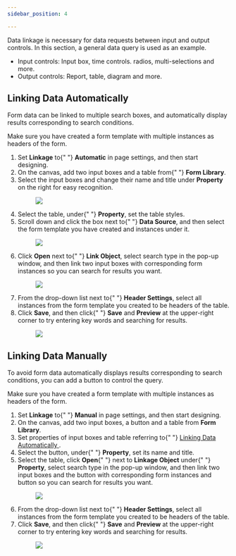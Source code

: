 ```yaml
---
sidebar_position: 4

---
```



<article
  className="nested3"
  aria-labelledby="unique_828509750__title_bb2_zgv_35b"
  id="unique_828509750"
>

  <div>
    <p>
      Data linkage is necessary for data requests between input and output
      controls. In this section, a general data query is used as an example.
    </p>
    <section className="section" id="unique_828509750__context_z1x_hkr_j5b">
      <ul id="unique_828509750__ul_mpz_b2x_j5b">
        <li>
          Input controls: Input box, time controls. radios, multi-selections and
          more.
        </li>
        <li>Output controls: Report, table, diagram and more.</li>
      </ul>
    </section>
  </div>
  <article
    className="nested4"
    aria-labelledby="linking_data_automatically__title_cmv_qny_j5b"
    id="linking_data_automatically"
  >

## Linking Data Automatically

<div>
      <p>
        Form data can be linked to multiple search boxes, and automatically
        display results corresponding to search conditions.
      </p>
      <section
        className="display"
        id="linking_data_automatically__prereq_yr1_vjy_j5b"
      >
        <p>
          Make sure you have created a form template with multiple instances as
          headers of the form.
        </p>
      </section>
      <section id="linking_data_automatically__steps_qtt_k5w_j5b">
        <ol
          className="display"
          id="linking_data_automatically__steps_qtt_k5w_j5b"
        >
          <li className="stepexpand">
            <span>
              Set <strong>Linkage</strong> to{" "}
              <strong>Automatic</strong> in page settings, and
              then start designing.
            </span>
          </li>
          <li className="stepexpand">
            <span>
              On the canvas, add two input boxes and a table from{" "}
              <strong>Form Library</strong>.
            </span>
          </li>
          <li className="stepexpand">
            <span>
              Select the input boxes and change their name and title under <strong>Property</strong> on the right for easy
              recognition.
            </span>
            <div>
              <figure
                className="fignone"
                id="linking_data_automatically__fig_yfh_jdv_35b"
              >
                <img
                  id="linking_data_automatically__image_zfh_jdv_35b"
                  src="https://wordpressfreezonex.oss-cn-hangzhou.aliyuncs.com/appDesign/26.png"
                />
              </figure>
            </div>
          </li>
          <li className="stepexpand">
            <span>
              Select the table, under{" "}
              <strong>Property</strong>, set the table styles.
            </span>
          </li>
          <li className="stepexpand">
            <span>
              Scroll down and click the box next to{" "}
              <strong>Data Source</strong>, and then select
              the form template you have created and instances under it.
            </span>
            <div>
              <figure
                className="fignone"
                id="linking_data_automatically__fig_jpd_3ly_j5b"
              >
                <img
                  id="linking_data_automatically__image_kpd_3ly_j5b"
                  src="https://wordpressfreezonex.oss-cn-hangzhou.aliyuncs.com/appDesign/27.png"
                />
              </figure>
            </div>
          </li>
          <li className="stepexpand">
            <span>
              Click <strong>Open</strong> next to{" "}
              <strong>Link Object</strong>, select search type
              in the pop-up window, and then link two input boxes with
              corresponding form instances so you can search for results you
              want.
            </span>
            <div>
              <figure
                className="fignone"
                id="linking_data_automatically__fig_m52_zly_j5b"
              >
                <img
                  id="linking_data_automatically__image_n52_zly_j5b"
                  src="https://wordpressfreezonex.oss-cn-hangzhou.aliyuncs.com/appDesign/28.png"
                />
              </figure>
            </div>
          </li>
          <li className="stepexpand">
            <span>
              From the drop-down list next to{" "}
              <strong>Header Settings</strong>, select all
              instances from the form template you created to be headers of the
              table.
            </span>
          </li>
          <li className="stepexpand">
            <span>
              Click <strong>Save</strong>, and then click{" "}
              <strong>Save</strong> and <strong>Preview</strong> at the upper-right
              corner to try entering key words and searching for results.
            </span>
            <div>
              <figure
                className="fignone"
                id="linking_data_automatically__fig_myq_kmy_j5b"
              >
                <img
                  id="linking_data_automatically__image_nyq_kmy_j5b"
                  src="https://wordpressfreezonex.oss-cn-hangzhou.aliyuncs.com/appDesign/29.png"
                />
              </figure>
            </div>
          </li>
        </ol>
      </section>
    </div>
  </article>
  <article
    className="nested4"
    aria-labelledby="ariaid-title14"
    id="unique_720717743"
  >

## Linking Data Manually

<div>
      <p>
        To avoid form data automatically displays results corresponding to
        search conditions, you can add a button to control the query.
      </p>
      <section className="display" id="unique_720717743__prereq_yr1_vjy_j5b">
        <p>
          Make sure you have created a form template with multiple instances as
          headers of the form.
        </p>
      </section>
      <section id="unique_720717743__steps_qtt_k5w_j5b">
        <ol className="display" id="unique_720717743__steps_qtt_k5w_j5b">
          <li className="stepexpand">
            <span>
              Set <strong>Linkage</strong> to{" "}
              <strong>Manual</strong> in page settings, and
              then start designing.
            </span>
          </li>
          <li className="stepexpand">
            <span>
              On the canvas, add two input boxes, a button and a table from <strong>Form Library</strong>.
            </span>
          </li>
          <li className="stepexpand">
            <span>
              Set properties of input boxes and table referring to{" "}
              <a href="application_creation.html#linking_data_automatically__title_cmv_qny_j5b">
                Linking Data Automatically
              </a>
              .
            </span>
          </li>
          <li className="stepexpand">
            <span>
              Select the button, under{" "}
              <strong>Property</strong>, set its name and
              title.
            </span>
          </li>
          <li className="stepexpand">
            <span>
              Select the table, click <strong>Open</strong>{" "}
              next to <strong>Linkage Object</strong> under{" "}
              <strong>Property</strong>, select search type in
              the pop-up window, and then link two input boxes and the button
              with corresponding form instances and button so you can search for
              results you want.
            </span>
            <div>
              <figure
                className="fignone"
                id="unique_720717743__fig_m52_zly_j5b"
              >
                <img
                  id="unique_720717743__image_n52_zly_j5b"
                  src="https://wordpressfreezonex.oss-cn-hangzhou.aliyuncs.com/appDesign/30.png"
                />
              </figure>
            </div>
          </li>
          <li className="stepexpand">
            <span>
              From the drop-down list next to{" "}
              <strong>Header Settings</strong>, select all
              instances from the form template you created to be headers of the
              table.
            </span>
          </li>
          <li className="stepexpand">
            <span>
              Click <strong>Save</strong>, and then click{" "}
              <strong>Save</strong> and <strong>Preview</strong> at the upper-right
              corner to try entering key words and searching for results.
            </span>
            <div>
              <figure
                className="fignone"
                id="unique_720717743__fig_myq_kmy_j5b"
              >
                <img
                  id="unique_720717743__image_nyq_kmy_j5b"
                  src="https://wordpressfreezonex.oss-cn-hangzhou.aliyuncs.com/appDesign/31.png"
                />
              </figure>
            </div>
          </li>
        </ol>
      </section>
    </div>
  </article>
</article>
